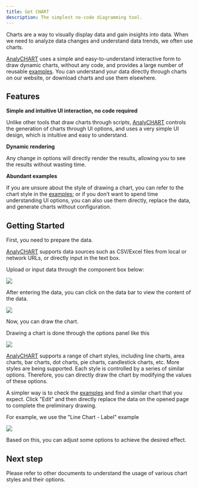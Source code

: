 ```yaml
---
title: Get CHART
description: The simplest no-code diagramming tool.
---
```


Charts are a way to visually display data and gain insights into data. When we need to analyze data changes and understand data trends, we often use charts.

[AnalyCHART](/) uses a simple and easy-to-understand interactive form to draw dynamic charts, without any code, and provides a large number of reusable [examples](/examples). You can understand your data directly through charts on our website, or download charts and use them elsewhere.

## Features

**Simple and intuitive UI interaction, no code required**

Unlike other tools that draw charts through scripts, [AnalyCHART](/) controls the generation of charts through UI options, and uses a very simple UI design, which is intuitive and easy to understand.

**Dynamic rendering**

Any change in options will directly render the results, allowing you to see the results without wasting time.

**Abundant examples**

If you are unsure about the style of drawing a chart, you can refer to the chart style in the [examples](/examples); or if you don’t want to spend time understanding UI options, you can also use them directly, replace the data, and generate charts without configuration.

## Getting Started

First, you need to prepare the data.

[AnalyCHART](/) supports data sources such as CSV/Excel files from local or network URLs, or directly input in the text box.

Upload or input data through the component box below:

![](/images/uploader.png)

After entering the data, you can click on the data bar to view the content of the data.

![](/images/data-preview.png)

Now, you can draw the chart.

Drawing a chart is done through the options panel like this

![](/images/draw.png)

[AnalyCHART](/) supports a range of chart styles, including line charts, area charts, bar charts, dot charts, pie charts, candlestick charts, etc. More styles are being supported. Each style is controlled by a series of similar options. Therefore, you can directly draw the chart by modifying the values of these options.

A simpler way is to check the [examples](/examples) and find a similar chart that you expect. Click "Edit" and then directly replace the data on the opened page to complete the preliminary drawing.

For example, we use the "Line Chart - Label" example

![](/images/example-line-label.png)

Based on this, you can adjust some options to achieve the desired effect.

## Next step

Please refer to other documents to understand the usage of various chart styles and their options.
